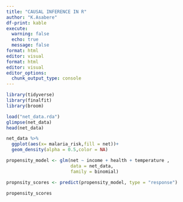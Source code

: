 ```yaml
---
title: "CAUSAL INFERENCE IN R"
author: "K.Asabere"
df-print: kable
execute: 
  warning: false
  echo: true
  message: false
format: html
editor: visual
format: html
editor: visual
editor_options: 
  chunk_output_type: console
---
```


```r
library(tidyverse)
library(finalfit)
library(broom)
```

```r
load("net_data.rda")
glimpse(net_data)
head(net_data)
```

```r
net_data %>% 
  ggplot(aes(x= malaria_risk,fill = net))+
  geom_density(alpha = 0.5,color = NA)
```

```r
propensity_model <- glm(net ~ income + health + temperature ,
                        data = net_data,
                        family = binomial)

propnsity_scores <- predict(propensity_model, type = "response")
```

```r
propensity_scores
```
